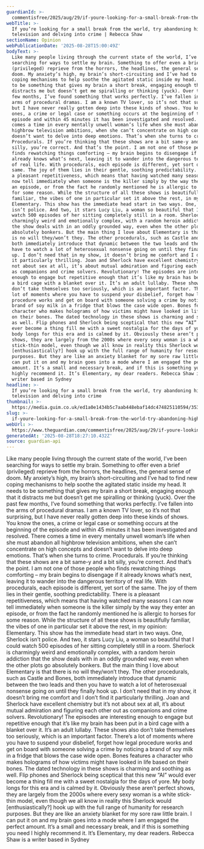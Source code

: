 ```yaml
---
guardianId: >-
  commentisfree/2025/aug/29/if-youre-looking-for-a-small-break-from-the-world-try-abandoning-highbrow-television-and-delving-into-these-shows
webTitle: >-
  If you’re looking for a small break from the world, try abandoning highbrow
  television and delving into crime | Rebecca Shaw
sectionName: Opinion
webPublicationDate: '2025-08-28T15:00:49Z'
bodyText: >-
  Like many people living through the current state of the world, I’ve been
  searching for ways to settle my brain. Something to offer even a brief
  (privileged) reprieve from the horrors, the headlines, the general sense of
  doom. My anxiety’s high, my brain’s short-circuiting and I’ve had to find new
  coping mechanisms to help soothe the agitated static inside my head. It needs
  to be something that gives my brain a short break, engaging enough that it
  distracts me but doesn’t get me spiralling or thinking (yuck). Over the past
  few months, I’ve found something that works perfectly. I’ve fallen into the
  arms of procedural dramas. I am a known TV lover, so it’s not that surprising,
  but I have never really gotten deep into these kinds of shows. You know the
  ones, a crime or legal case or something occurs at the beginning of the
  episode and within 45 minutes it has been investigated and resolved. There
  comes a time in every mentally unwell woman’s life when she must abandon all
  highbrow television ambitions, when she can’t concentrate on high concepts and
  doesn’t want to delve into deep emotions. That’s when she turns to crime.
  Procedurals. If you’re thinking that these shows are a bit same-y and a bit
  silly, you’re correct. And that’s the point. I am not one of those people who
  finds rewatching things comforting – my brain begins to disengage if it
  already knows what’s next, leaving it to wander into the dangerous territory
  of real life. With procedurals, each episode is different, yet sort of the
  same. The joy of them lies in their gentle, soothing predictability. There is
  a pleasant repetitiveness, which means that having watched many seasons I can
  now tell immediately when someone is the killer simply by the way they enter
  an episode, or from the fact he randomly mentioned he is allergic to horses
  for some reason. While the structure of all these shows is beautifully
  familiar, the vibes of one in particular set it above the rest, in my opinion:
  Elementary. This show has the immediate head start in two ways. One, Sherlock
  isn’t police. And two, it stars Lucy Liu, a woman so beautiful that I could
  watch 500 episodes of her sitting completely still in a room. Sherlock is
  charmingly weird and emotionally complex, with a random heroin addiction that
  the show deals with in an oddly grounded way, even when the other plots go
  absolutely bonkers. But the main thing I love about Elementary is that there
  is no will they/won’t they. The other procedurals, such as Castle and Bones,
  both immediately introduce that dynamic between the two leads and then you
  have to watch a lot of heterosexual nonsense going on until they finally hook
  up. I don’t need that in my show, it doesn’t bring me comfort and I don’t find
  it particularly thrilling. Joan and Sherlock have excellent chemistry but it’s
  not about sex at all, it’s about mutual admiration and figuring each other out
  as companions and crime solvers. Revolutionary! The episodes are interesting
  enough to engage but repetitive enough that it’s like my brain has been put in
  a bird cage with a blanket over it. It’s an adult lullaby. These shows also
  don’t take themselves too seriously, which is an important factor. There’s a
  lot of moments where you have to suspend your disbelief, forget how legal
  procedure works and get on board with someone solving a crime by noticing a
  brand of soy milk in a fridge that blows the case wide open. Bones features a
  character who makes holograms of how victims might have looked in life based
  on their bones. The dated technology in these shows is charming and soothing
  as well. Flip phones and Sherlock being sceptical that this new “AI” would
  ever become a thing fill me with a sweet nostalgia for the days of yore. My
  body longs for this era and is calmed by it. Obviously these aren’t perfect
  shows, they are largely from the 2000s where every sexy woman is a white
  stick-thin model, even though we all know in reality this Sherlock would
  [enthusiastically?] hook up with the full range of humanity for research
  purposes. But they are like an anxiety blanket for my sore raw little brain. I
  can put it on and my brain goes into a mode where I am engaged the perfect
  amount. It’s a small and necessary break, and if this is something you need I
  highly recommend it. It’s Elementary, my dear readers. Rebecca Shaw is a
  writer based in Sydney
headline: >-
  If you’re looking for a small break from the world, try abandoning highbrow
  television and delving into crime
thumbnail: >-
  https://media.guim.co.uk/ed1a0e1434b5c7aab448ebaf14dc474825110594/353_0_3178_2544/500.jpg
slug: >-
  if-youre-looking-for-a-small-break-from-the-world-try-abandoning-highbrow-television-and-delving-into-crime-or-rebecca-shaw
webUrl: >-
  https://www.theguardian.com/commentisfree/2025/aug/29/if-youre-looking-for-a-small-break-from-the-world-try-abandoning-highbrow-television-and-delving-into-these-shows
generatedAt: '2025-08-28T18:27:10.432Z'
source: guardian-api
---
```

Like many people living through the current state of the world, I’ve been searching for ways to settle my brain. Something to offer even a brief (privileged) reprieve from the horrors, the headlines, the general sense of doom. My anxiety’s high, my brain’s short-circuiting and I’ve had to find new coping mechanisms to help soothe the agitated static inside my head. It needs to be something that gives my brain a short break, engaging enough that it distracts me but doesn’t get me spiralling or thinking (yuck). Over the past few months, I’ve found something that works perfectly. I’ve fallen into the arms of procedural dramas. I am a known TV lover, so it’s not that surprising, but I have never really gotten deep into these kinds of shows. You know the ones, a crime or legal case or something occurs at the beginning of the episode and within 45 minutes it has been investigated and resolved. There comes a time in every mentally unwell woman’s life when she must abandon all highbrow television ambitions, when she can’t concentrate on high concepts and doesn’t want to delve into deep emotions. That’s when she turns to crime. Procedurals. If you’re thinking that these shows are a bit same-y and a bit silly, you’re correct. And that’s the point. I am not one of those people who finds rewatching things comforting – my brain begins to disengage if it already knows what’s next, leaving it to wander into the dangerous territory of real life. With procedurals, each episode is different, yet sort of the same. The joy of them lies in their gentle, soothing predictability. There is a pleasant repetitiveness, which means that having watched many seasons I can now tell immediately when someone is the killer simply by the way they enter an episode, or from the fact he randomly mentioned he is allergic to horses for some reason. While the structure of all these shows is beautifully familiar, the vibes of one in particular set it above the rest, in my opinion: Elementary. This show has the immediate head start in two ways. One, Sherlock isn’t police. And two, it stars Lucy Liu, a woman so beautiful that I could watch 500 episodes of her sitting completely still in a room. Sherlock is charmingly weird and emotionally complex, with a random heroin addiction that the show deals with in an oddly grounded way, even when the other plots go absolutely bonkers. But the main thing I love about Elementary is that there is no will they/won’t they. The other procedurals, such as Castle and Bones, both immediately introduce that dynamic between the two leads and then you have to watch a lot of heterosexual nonsense going on until they finally hook up. I don’t need that in my show, it doesn’t bring me comfort and I don’t find it particularly thrilling. Joan and Sherlock have excellent chemistry but it’s not about sex at all, it’s about mutual admiration and figuring each other out as companions and crime solvers. Revolutionary! The episodes are interesting enough to engage but repetitive enough that it’s like my brain has been put in a bird cage with a blanket over it. It’s an adult lullaby. These shows also don’t take themselves too seriously, which is an important factor. There’s a lot of moments where you have to suspend your disbelief, forget how legal procedure works and get on board with someone solving a crime by noticing a brand of soy milk in a fridge that blows the case wide open. Bones features a character who makes holograms of how victims might have looked in life based on their bones. The dated technology in these shows is charming and soothing as well. Flip phones and Sherlock being sceptical that this new “AI” would ever become a thing fill me with a sweet nostalgia for the days of yore. My body longs for this era and is calmed by it. Obviously these aren’t perfect shows, they are largely from the 2000s where every sexy woman is a white stick-thin model, even though we all know in reality this Sherlock would [enthusiastically?] hook up with the full range of humanity for research purposes. But they are like an anxiety blanket for my sore raw little brain. I can put it on and my brain goes into a mode where I am engaged the perfect amount. It’s a small and necessary break, and if this is something you need I highly recommend it. It’s Elementary, my dear readers. Rebecca Shaw is a writer based in Sydney

